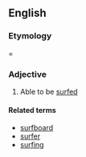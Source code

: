 ==English==

===Etymology====
{{suffix|surf|able}}

===Adjective===
{{en-adj}}

# Able to be [[surfed]]

====Related terms====
*[[surfboard]]
*[[surfer]]
*[[surfing]]